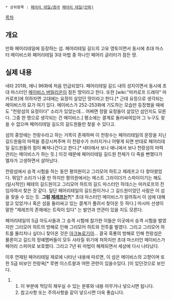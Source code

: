  * 상위항목 : [[페어리 테일/용어]] [[페어리 테일(만화)]]

[[목차]]


== 개요 ==
만화 페어리테일에 등장하는 섬. 페어리테일 길드의 고유 영토이면서 동시에 초대 마스터 메이비스와 페어리테일 3대 마법 중 하나인 페어리 글리터가 잠든 땅.

== 실제 내용 ==

네타 201화, 애니 96화에 처음 언급되었다. 페어리테일 길드 내의 성지이면서 동시에 초대 마스터인 [[메이비스 버밀리온]]이 잠든 땅이라고 한다. 또한 [wiki:"마카로프 드레아" 마카로프]에 의하자면 고대에는 요정이 살았던 땅이라고 한다.[* 근데 요정으로 생각되는 메이비스의 묘가 여기 있다. 메이비스가 252-253화에 기도하는 모습만 등장했을 때에도 "천랑섬의 요정이다" 소리가 있었는데... 어쩌면 정말 요정들이 살았던 섬인지도 모른다. 그중 한 명으로 생각되는 건 메이비스.] 평소에는 결계로 둘러싸여있어 그 누구도 찾을 수 없으며 페어리테일 길드의 길드원들만 찾을 수 있다고. 

섬의 중앙에는 천랑수라고 하는 거목이 존재하며 이 천랑수는 페어리테일의 문장을 지닌 길드원들의 마력을 증강시켜주며 이 천랑수가 쓰러지거나 어떻게 되면 반대로 페어리테일 길드원들의 힘이 빠져나간다고 한다.[* 네타에서 보나 애니에서 보나 천랑섬의 마력 관리는 메이비스가 하는 듯.] 이것 때문에 페어리테일 길드원 전체가 다 죽을 뻔했다가 엘자가 고생하면서 살아났다. 

천랑섬에서 승격 시험을 하는 동안 평의원이고 그리모어 하트고 제레프고 다 찾아왔었다. 뭐임? 소리가 나올 만 하지만 평의원에서는 메스트 그라이더가 스파이이기는 해도 (일시적인) 페테의 길드원이고 그리모어 하트의 길드 마스터인 하데스는 마카로프의 전임자여서 찾은 것 같다. 일단 페어리테일의 길드원이거나 그 길드원이었던 사람은 이 섬을 찾을 수 있는 듯. '''그럼 [[제레프]]는?'''[* 초대 마스터인 메이비스가 알려줘서 이 섬에 대해 알고 있었거나 혹은 섬을 둘러싸고 있는 결계가 풀려서 찾아온 듯 하다.] 마시마 선생이 말한 "제레프의 존재에는 트릭이 있다" 는 발언과 연관이 있을 지도 모른다. 

페어리테일의 S급 마도사들과 그 승격 시험에 참가한 이들은 이곳에서 승격 시험을 벌였지만 그리모어 하트의 방해로 인해 그리모어 하트와 전투를 벌였다. 그리고 그리모어 하트를 물리치나 싶더니 찾아온 것은 [[아크놀로기아]]... 결국 흑룡의 방해로 인해 천랑섬은 물론이고 길드의 정예멤버들이 모두 사라질 위기에 처하지만 초대 마스터인 메이비스가 페어리 스피어로 보호했다. 그리고 7년 뒤 마법이 해제되면서 세상에 다시 나타났다. 

이후 연재된 페어리테일 제로에 나타난 내용에 따르면, 이 섬은 메이비스의 고향이며 또한 S급 비보인 천랑옥[* 루멘 이스트왈과 어떤 관련이 있을수있다. ]이 있던것으로 보인다. 

## 이 부분에 적당히 채우실 수 있는 분류와 내용 아무거나 넣으시면 됩니다.
## 참고사항 또는 주의사항을 같이 넣으시면 더욱 좋습니다.

